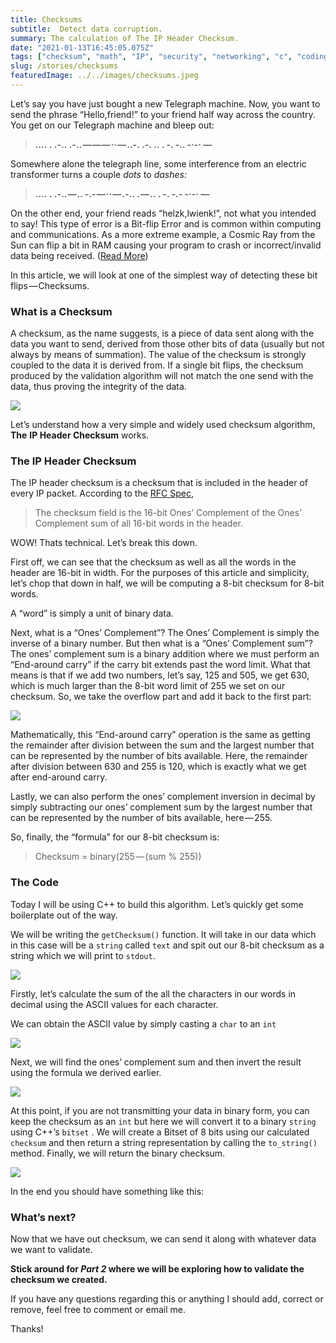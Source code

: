 ```yaml
---
title: Checksums
subtitle:  Detect data corruption.
summary: The calculation of The IP Header Checksum.
date: "2021-01-13T16:45:05.075Z"
tags: ["checksum", "math", "IP", "security", "networking", "c", "coding", "header"]
slug: /stories/checksums
featuredImage: ../../images/checksums.jpeg
---
```


Let’s say you have just bought a new Telegraph machine. Now, you want to send the phrase “Hello,friend!” to your friend half way across the country. You get on our Telegraph machine and bleep out:

> **…. . .-.. .-.. — — — ·· — ..-. .-. .. . -. -.. -·-· —**

Somewhere alone the telegraph line, some interference from an electric transformer turns a couple _dots_ to _dashes:_

> **…. . .-.. — .. -.- — ·· — .-.. . — .. . -. -.- -·-· —**

On the other end, your friend reads “helzk,lwienk!”, not what you intended to say! This type of error is a Bit-flip Error and is common within computing and communications. As a more extreme example, a Cosmic Ray from the Sun can flip a bit in RAM causing your program to crash or incorrect/invalid data being received. ([Read More](https://en.wikipedia.org/wiki/Cosmic_ray#Effect_on_electronics))

In this article, we will look at one of the simplest way of detecting these bit flips — Checksums.

### What is a Checksum

A checksum, as the name suggests, is a piece of data sent along with the data you want to send, derived from those other bits of data (usually but not always by means of summation). The value of the checksum is strongly coupled to the data it is derived from. If a single bit flips, the checksum produced by the validation algorithm will not match the one send with the data, thus proving the integrity of the data.

![](../../images/checksums/1__8h9Wcz0mJrJ__4HZeo__w86g.png)

Let’s understand how a very simple and widely used checksum algorithm, **The** **IP Header Checksum** works.

### **The** **IP Header Checksum**

The IP header checksum is a checksum that is included in the header of every IP packet. According to the [RFC Spec](https://tools.ietf.org/html/rfc791),

> The checksum field is the 16-bit Ones’ Complement of the Ones’ Complement sum of all 16-bit words in the header.

WOW! Thats technical. Let’s break this down.

First off, we can see that the checksum as well as all the words in the header are 16-bit in width. For the purposes of this article and simplicity, let’s chop that down in half, we will be computing a 8-bit checksum for 8-bit words.

A “word” is simply a unit of binary data.

Next, what is a “Ones’ Complement”? The Ones’ Complement is simply the inverse of a binary number. But then what is a “Ones’ Complement sum”? The ones’ complement sum is a binary addition where we must perform an “End-around carry” if the carry bit extends past the word limit. What that means is that if we add two numbers, let’s say, 125 and 505, we get 630, which is much larger than the 8-bit word limit of 255 we set on our checksum. So, we take the overflow part and add it back to the first part:

![](../../images/checksums/1__LPy9jKcxwUPngHqc2PGkew.png)

Mathematically, this “End-around carry” operation is the same as getting the remainder after division between the sum and the largest number that can be represented by the number of bits available. Here, the remainder after division between 630 and 255 is 120, which is exactly what we get after end-around carry.

Lastly, we can also perform the ones’ complement inversion in decimal by simply subtracting our ones’ complement sum by the largest number that can be represented by the number of bits available, here — 255.

So, finally, the “formula” for our 8-bit checksum is:

> Checksum = binary(255 — (sum % 255))

### The Code

Today I will be using C++ to build this algorithm. Let’s quickly get some boilerplate out of the way.

We will be writing the `getChecksum()` function. It will take in our data which in this case will be a `string` called `text` and spit out our 8-bit checksum as a string which we will print to `stdout`.

![](../../images/checksums/1__x5__se5h9DsaQaY6hc__j6bA.png)

Firstly, let’s calculate the sum of the all the characters in our words in decimal using the ASCII values for each character.

We can obtain the ASCII value by simply casting a `char` to an `int`

![](../../images/checksums/1__8JasaFJTuVOswiocwYSNFw.png)

Next, we will find the ones’ complement sum and then invert the result using the formula we derived earlier.

![](../../images/checksums/1__GLF7I7yJs6s__jR37VGXG6g.png)

At this point, if you are not transmitting your data in binary form, you can keep the checksum as an `int` but here we will convert it to a binary `string` using C++’s `bitset` . We will create a Bitset of 8 bits using our calculated `checksum` and then return a string representation by calling the `to_string()` method. Finally, we will return the binary checksum.

![](../../images/checksums/1__9IPLHuOzfYjMTzY2ob6jFw.png)

In the end you should have something like this:

### What’s next?

Now that we have out checksum, we can send it along with whatever data we want to validate.

**Stick around for _Part 2_ where we will be exploring how to validate the checksum we created.**

If you have any questions regarding this or anything I should add, correct or remove, feel free to comment or email me.

Thanks!
